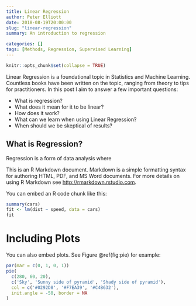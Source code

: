 ```yaml
---
title: Linear Regression
author: Peter Elliott
date: 2018-08-19T20:00:00
slug: "linear-regression"
summary: An introduction to regression

categories: []
tags: [Methods, Regression, Supervised Learning]
---
```

```r
knitr::opts_chunk$set(collapse = TRUE)
```

Linear Regression is a foundational topic in Statistics and Machine Learning. Countless books have been written on the topic, ranging from theory to tips for practitioners. In this post I aim to answer a few important questions:

* What is regression?
* What does it mean for it to be linear?
* How does it work?
* What can we learn when using Linear Regression?
* When should we be skeptical of results?

## What is Regression?
Regression is a form of data analysis where 

This is an R Markdown document. Markdown is a simple formatting syntax for authoring HTML, PDF, and MS Word documents. For more details on using R Markdown see <http://rmarkdown.rstudio.com>.
 
 You can embed an R code chunk like this:
 
```r
summary(cars)
fit <- lm(dist ~ speed, data = cars)
fit
```

# Including Plots
 
 You can also embed plots. See Figure \@ref(fig:pie) for example:
 
```r
par(mar = c(0, 1, 0, 1))
pie(
  c(280, 60, 20),
  c('Sky', 'Sunny side of pyramid', 'Shady side of pyramid'),
  col = c('#0292D8', '#F7EA39', '#C4B632'),
  init.angle = -50, border = NA
)
```
